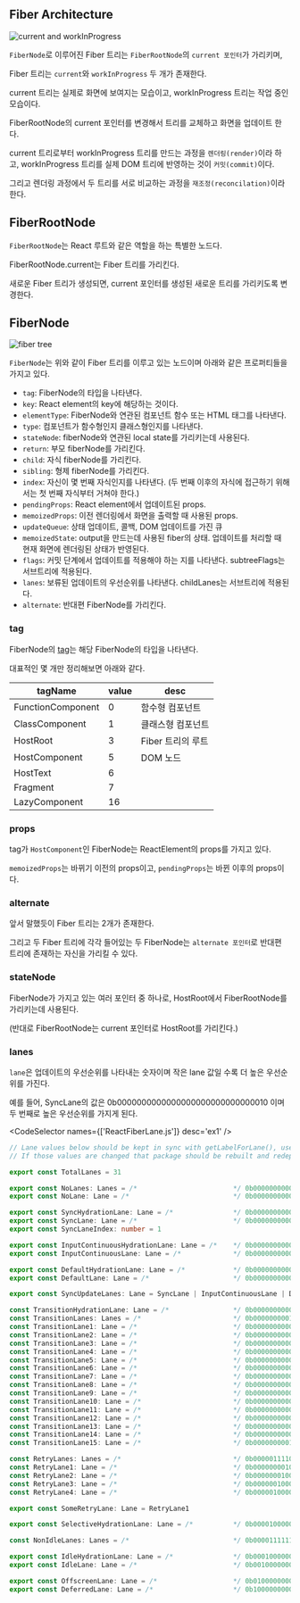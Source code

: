 
## Fiber Architecture

<ImageContainer>
  <Image
    src={pic1}
    alt='current and workInProgress'
    sizes='100vw'
    style={{
      width: '85%',
      height: 'auto',
    }}
  />
</ImageContainer>

`FiberNode`로 이루어진 Fiber 트리는 `FiberRootNode`의 `current 포인터`가 가리키며,

Fiber 트리는 `current`와 `workInProgress` 두 개가 존재한다.

current 트리는 실제로 화면에 보여지는 모습이고, workInProgress 트리는 작업 중인 모습이다.

FiberRootNode의 current 포인터를 변경해서 트리를 교체하고 화면을 업데이트 한다.

current 트리로부터 workInProgress 트리를 만드는 과정을 `렌더링(render)`이라 하고, workInProgress 트리를 실제 DOM 트리에 반영하는 것이 `커밋(commit)`이다.

그리고 렌더링 과정에서 두 트리를 서로 비교하는 과정을 `재조정(reconcilation)`이라 한다.

## FiberRootNode

`FiberRootNode`는 React 루트와 같은 역할을 하는 특별한 노드다.

FiberRootNode.current는 Fiber 트리를 가리킨다.

새로운 Fiber 트리가 생성되면, current 포인터를 생성된 새로운 트리를 가리키도록 변경한다.

## FiberNode

<ImageContainer>
  <Image
    src={pic2}
    alt='fiber tree'
    sizes='100vw'
    style={{
      width: '85%',
      height: 'auto',
    }}
  />
</ImageContainer>

`FiberNode`는 위와 같이 Fiber 트리를 이루고 있는 노드이며 아래와 같은 프로퍼티들을 가지고 있다.

- `tag`: FiberNode의 타입을 나타낸다.
- `key`: React element의 key에 해당하는 것이다.
- `elementType`: FiberNode와 연관된 컴포넌트 함수 또는 HTML 태그를 나타낸다.
- `type`: 컴포넌트가 함수형인지 클래스형인지를 나타낸다.
- `stateNode`: fiberNode와 연관된 local state를 가리키는데 사용된다.
- `return`: 부모 fiberNode를 가리킨다.
- `child`: 자식 fiberNode를 가리킨다.
- `sibling`: 형제 fiberNode를 가리킨다.
- `index`: 자신이 몇 번째 자식인지를 나타낸다. (두 번째 이후의 자식에 접근하기 위해서는 첫 번째 자식부터 거쳐야 한다.)
- `pendingProps`: React element에서 업데이트된 props.
- `memoizedProps`: 이전 렌더링에서 화면을 출력할 때 사용된 props.
- `updateQueue`: 상태 업데이트, 콜백, DOM 업데이트를 가진 큐
- `memoizedState`: output을 만드는데 사용된 fiber의 상태. 업데이트를 처리할 때 현재 화면에 렌더링된 상태가 반영된다.
- `flags`: 커밋 단계에서 업데이트를 적용해야 하는 지를 나타낸다. subtreeFlags는 서브트리에 적용된다.
- `lanes`: 보류된 업데이트의 우선순위를 나타낸다. childLanes는 서브트리에 적용된다.
- `alternate`: 반대편 FiberNode를 가리킨다.

### tag

FiberNode의 [tag](https://github.com/facebook/react/blob/main/packages/react-reconciler/src/ReactWorkTags.js)는 해당 FiberNode의 타입을 나타낸다.

대표적인 몇 개만 정리해보면 아래와 같다.

| tagName           | value | desc              |
| ----------------- | ----- | ----------------- |
| FunctionComponent | 0     | 함수형 컴포넌트   |
| ClassComponent    | 1     | 클래스형 컴포넌트 |
| HostRoot          | 3     | Fiber 트리의 루트 |
| HostComponent     | 5     | DOM 노드          |
| HostText          | 6     |                   |
| Fragment          | 7     |                   |
| LazyComponent     | 16    |                   |

### props

tag가 `HostComponent`인 FiberNode는 ReactElement의 props를 가지고 있다.

`memoizedProps`는 바뀌기 이전의 props이고, `pendingProps`는 바뀐 이후의 props이다.

### alternate

앞서 말했듯이 Fiber 트리는 2개가 존재한다.

그리고 두 Fiber 트리에 각각 들어있는 두 FiberNode는 `alternate 포인터`로 반대편 트리에 존재하는 자신을 가리킬 수 있다.

### stateNode

FiberNode가 가지고 있는 여러 포인터 중 하나로, HostRoot에서 FiberRootNode를 가리키는데 사용된다.

(반대로 FiberRootNode는 current 포인터로 HostRoot를 가리킨다.)

### lanes

`lane`은 업데이트의 우선순위를 나타내는 숫자이며 작은 lane 값일 수록 더 높은 우선순위를 가진다.

예를 들어, SyncLane의 값은 0b0000000000000000000000000000010 이며 두 번째로 높은 우선순위를 가지게 된다.

<CodeSelector names={['ReactFiberLane.js']} desc='ex1' />

```ts showLineNumbers {10}
// Lane values below should be kept in sync with getLabelForLane(), used by react-devtools-timeline.
// If those values are changed that package should be rebuilt and redeployed.

export const TotalLanes = 31

export const NoLanes: Lanes = /*                        */ 0b0000000000000000000000000000000
export const NoLane: Lane = /*                          */ 0b0000000000000000000000000000000

export const SyncHydrationLane: Lane = /*               */ 0b0000000000000000000000000000001
export const SyncLane: Lane = /*                        */ 0b0000000000000000000000000000010
export const SyncLaneIndex: number = 1

export const InputContinuousHydrationLane: Lane = /*    */ 0b0000000000000000000000000000100
export const InputContinuousLane: Lane = /*             */ 0b0000000000000000000000000001000

export const DefaultHydrationLane: Lane = /*            */ 0b0000000000000000000000000010000
export const DefaultLane: Lane = /*                     */ 0b0000000000000000000000000100000

export const SyncUpdateLanes: Lane = SyncLane | InputContinuousLane | DefaultLane

const TransitionHydrationLane: Lane = /*                */ 0b0000000000000000000000001000000
const TransitionLanes: Lanes = /*                       */ 0b0000000001111111111111110000000
const TransitionLane1: Lane = /*                        */ 0b0000000000000000000000010000000
const TransitionLane2: Lane = /*                        */ 0b0000000000000000000000100000000
const TransitionLane3: Lane = /*                        */ 0b0000000000000000000001000000000
const TransitionLane4: Lane = /*                        */ 0b0000000000000000000010000000000
const TransitionLane5: Lane = /*                        */ 0b0000000000000000000100000000000
const TransitionLane6: Lane = /*                        */ 0b0000000000000000001000000000000
const TransitionLane7: Lane = /*                        */ 0b0000000000000000010000000000000
const TransitionLane8: Lane = /*                        */ 0b0000000000000000100000000000000
const TransitionLane9: Lane = /*                        */ 0b0000000000000001000000000000000
const TransitionLane10: Lane = /*                       */ 0b0000000000000010000000000000000
const TransitionLane11: Lane = /*                       */ 0b0000000000000100000000000000000
const TransitionLane12: Lane = /*                       */ 0b0000000000001000000000000000000
const TransitionLane13: Lane = /*                       */ 0b0000000000010000000000000000000
const TransitionLane14: Lane = /*                       */ 0b0000000000100000000000000000000
const TransitionLane15: Lane = /*                       */ 0b0000000001000000000000000000000

const RetryLanes: Lanes = /*                            */ 0b0000011110000000000000000000000
const RetryLane1: Lane = /*                             */ 0b0000000010000000000000000000000
const RetryLane2: Lane = /*                             */ 0b0000000100000000000000000000000
const RetryLane3: Lane = /*                             */ 0b0000001000000000000000000000000
const RetryLane4: Lane = /*                             */ 0b0000010000000000000000000000000

export const SomeRetryLane: Lane = RetryLane1

export const SelectiveHydrationLane: Lane = /*          */ 0b0000100000000000000000000000000

const NonIdleLanes: Lanes = /*                          */ 0b0000111111111111111111111111111

export const IdleHydrationLane: Lane = /*               */ 0b0001000000000000000000000000000
export const IdleLane: Lane = /*                        */ 0b0010000000000000000000000000000

export const OffscreenLane: Lane = /*                   */ 0b0100000000000000000000000000000
export const DeferredLane: Lane = /*                    */ 0b1000000000000000000000000000000
```
